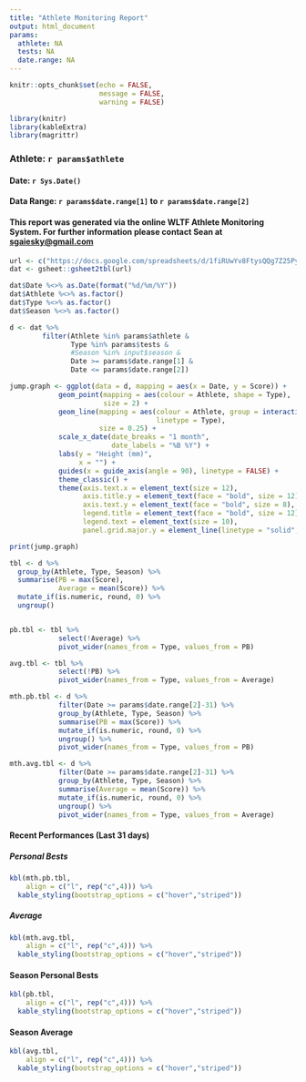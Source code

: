 ```yaml
---
title: "Athlete Monitoring Report"
output: html_document
params:
  athlete: NA
  tests: NA
  date.range: NA
---
```


```r
knitr::opts_chunk$set(echo = FALSE,
                      message = FALSE,
                      warning = FALSE)

library(knitr)
library(kableExtra)
library(magrittr)

```
### Athlete: **`r params$athlete`**  

#### Date: `r Sys.Date()`  
#### Data Range: `r params$date.range[1]` to `r params$date.range[2]`  

#### This report was generated via the online WLTF Athlete Monitoring System. For further information please contact Sean at <sgaiesky@gmail.com>

```r
url <- c("https://docs.google.com/spreadsheets/d/1fiRUwYv8FtysQQg7Z25Py-FW6KJeuMeoFCXuPmf89EE/edit?usp=sharing")
dat <- gsheet::gsheet2tbl(url)

dat$Date %<>% as.Date(format("%d/%m/%Y"))
dat$Athlete %<>% as.factor()
dat$Type %<>% as.factor()
dat$Season %<>% as.factor()

d <- dat %>%
        filter(Athlete %in% params$athlete &
               Type %in% params$tests & 
               #Season %in% input$season &
               Date >= params$date.range[1] &
               Date <= params$date.range[2])
```

```r

jump.graph <- ggplot(data = d, mapping = aes(x = Date, y = Score)) +
            geom_point(mapping = aes(colour = Athlete, shape = Type),
                       size = 2) +
            geom_line(mapping = aes(colour = Athlete, group = interaction(Athlete, Type),
                                    linetype = Type),
                      size = 0.25) +
            scale_x_date(date_breaks = "1 month",
                         date_labels = "%B %Y") +
            labs(y = "Height (mm)",
                 x = "") +
            guides(x = guide_axis(angle = 90), linetype = FALSE) +
            theme_classic() +
            theme(axis.text.x = element_text(size = 12),
                  axis.title.y = element_text(face = "bold", size = 12),
                  axis.text.y = element_text(face = "bold", size = 8),
                  legend.title = element_text(face = "bold", size = 12),
                  legend.text = element_text(size = 10),
                  panel.grid.major.y = element_line(linetype = "solid", colour = "grey", size = 0.5))

print(jump.graph)
```

```r
tbl <- d %>%
  group_by(Athlete, Type, Season) %>%
  summarise(PB = max(Score),
            Average = mean(Score)) %>%
  mutate_if(is.numeric, round, 0) %>%
  ungroup()


pb.tbl <- tbl %>%
            select(!Average) %>%
            pivot_wider(names_from = Type, values_from = PB)

avg.tbl <- tbl %>%
            select(!PB) %>%
            pivot_wider(names_from = Type, values_from = Average)

mth.pb.tbl <- d %>%
            filter(Date >= params$date.range[2]-31) %>%
            group_by(Athlete, Type, Season) %>%
            summarise(PB = max(Score)) %>%
            mutate_if(is.numeric, round, 0) %>%
            ungroup() %>%
            pivot_wider(names_from = Type, values_from = PB)

mth.avg.tbl <- d %>%
            filter(Date >= params$date.range[2]-31) %>%
            group_by(Athlete, Type, Season) %>%
            summarise(Average = mean(Score)) %>%
            mutate_if(is.numeric, round, 0) %>%
            ungroup() %>%
            pivot_wider(names_from = Type, values_from = Average)

```
#### Recent Performances (Last 31 days)
##### Personal Bests
```r
kbl(mth.pb.tbl,
    align = c("l", rep("c",4))) %>%
  kable_styling(bootstrap_options = c("hover","striped"))
```

##### Average
```r
kbl(mth.avg.tbl,
    align = c("l", rep("c",4))) %>%
  kable_styling(bootstrap_options = c("hover","striped"))
```

#### Season Personal Bests
```r
kbl(pb.tbl,
    align = c("l", rep("c",4))) %>%
  kable_styling(bootstrap_options = c("hover","striped"))
```

#### Season Average
```r
kbl(avg.tbl,
    align = c("l", rep("c",4))) %>%
  kable_styling(bootstrap_options = c("hover","striped"))
```

